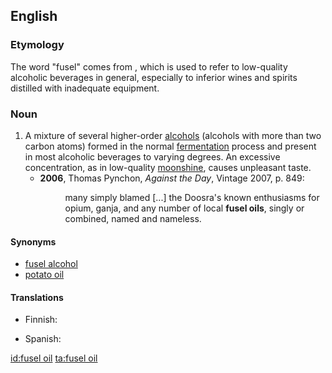 ==English==
{{wikipedia|Fusel alcohol|Fusel oil}}

===Etymology===
The word "fusel" comes from {{etyl|de}} {{term|Fusel}}, which is used to refer to low-quality alcoholic beverages in general, especially to inferior wines and spirits distilled with inadequate equipment.

===Noun===
{{en-noun|sg=[[fusel]] [[oil]]}}

# A mixture of several higher-order [[alcohol|alcohols]] (alcohols with more than two carbon atoms) formed in the normal [[fermentation]] process and present in most alcoholic beverages to varying degrees.  An excessive concentration, as in low-quality [[moonshine]], causes unpleasant taste.
#* '''2006''', Thomas Pynchon, ''Against the Day'', Vintage 2007, p. 849:
#*: many simply blamed [...] the Doosra's known enthusiasms for opium, ganja, and any number of local '''fusel oils''', singly or combined, named and nameless.

====Synonyms====
* [[fusel alcohol]]
* [[potato oil]]

====Translations====
{{trans-top|higher-order alcohols present in an alcoholic beverage}}
* Finnish: {{t|fi|sikunaöljy}}
{{trans-mid}}
* Spanish: {{t|es|aceite de fusel|m}}
{{trans-bottom}}

[[id:fusel oil]]
[[ta:fusel oil]]